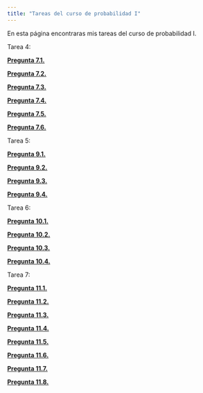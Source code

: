 ```yaml
---
title: "Tareas del curso de probabilidad I"
---
```


En esta página encontraras mis tareas del curso de probabilidad I.

Tarea 4:


  **[Pregunta 7.1.](https://austriamax.github.io/austriamax.proba1.github.io/P7_1.html)**
  
  **[Pregunta 7.2.](https://austriamax.github.io/austriamax.proba1.github.io/P7_2.html)**
  
  **[Pregunta 7.3.](https://austriamax.github.io/austriamax.proba1.github.io/P7_3.html)**
  
  **[Pregunta 7.4.](https://austriamax.github.io/austriamax.proba1.github.io/P7_4.html)**
  
  **[Pregunta 7.5.](https://austriamax.github.io/austriamax.proba1.github.io/P7_5.html)**
  
  **[Pregunta 7.6.](https://austriamax.github.io/austriamax.proba1.github.io/P7_6.html)**
  
  
  Tarea 5:
  
  
  **[Pregunta 9.1.](https://austriamax.github.io/austriamax.proba1.github.io/P9_1.html)**
  
  **[Pregunta 9.2.](https://austriamax.github.io/austriamax.proba1.github.io/P9_2.html)**
  
  **[Pregunta 9.3.](https://austriamax.github.io/austriamax.proba1.github.io/P9_3.html)**
  
  **[Pregunta 9.4.](https://austriamax.github.io/austriamax.proba1.github.io/P9_4.html)**
  
      
  Tarea 6:
  
  
  **[Pregunta 10.1.](https://austriamax.github.io/austriamax.proba1.github.io/P10_1.html)** 
  
  **[Pregunta 10.2.](https://austriamax.github.io/austriamax.proba1.github.io/P10_2.html)** 
  
  **[Pregunta 10.3.](https://austriamax.github.io/austriamax.proba1.github.io/P10_3.html)** 
  
  **[Pregunta 10.4.](https://austriamax.github.io/austriamax.proba1.github.io/P10_4.html)** 
  
  
  Tarea 7:
  
  
  **[Pregunta 11.1.](https://austriamax.github.io/austriamax.proba1.github.io/P11_1.html)** 
  
  **[Pregunta 11.2.](https://austriamax.github.io/austriamax.proba1.github.io/P11_2.html)** 
  
  **[Pregunta 11.3.](https://austriamax.github.io/austriamax.proba1.github.io/P11_3.html)** 
  
  **[Pregunta 11.4.](https://austriamax.github.io/austriamax.proba1.github.io/P11_4.html)** 
  
  **[Pregunta 11.5.](https://austriamax.github.io/austriamax.proba1.github.io/P11_5.html)** 

  **[Pregunta 11.6.](https://austriamax.github.io/austriamax.proba1.github.io/P11_6.html)** 
  
  **[Pregunta 11.7.](https://austriamax.github.io/austriamax.proba1.github.io/P11_7.html)** 

  **[Pregunta 11.8.](https://austriamax.github.io/austriamax.proba1.github.io/P11_8.html)** 
  
